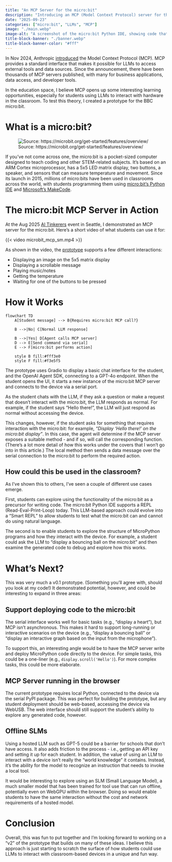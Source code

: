 ```yaml
---
title: "An MCP Server for the micro:bit"
description: "Introducing an MCP (Model Context Protocol) server for the micro:bit that enables students to interact with the device via an LLM"
date: "2025-09-23"
categories: ["micro:bit", "LLMs", "MCP"]
image: "./main.webp"
image-alt: "A screenshot of the micro:bit Python IDE, showing code that reads 'What is MCP?'"
title-block-banner: "./banner.webp"
title-block-banner-color: "#fff"
---
```


In Nov 2024, Anthropic [introduced](https://www.anthropic.com/news/model-context-protocol){.external target="_blank"} the Model Context Protocol (MCP). MCP provides a standard interface that makes it possible for LLMs to access external tools and data sources. Since the announcement, there have been thousands of MCP servers published, with many for business applications, data access, and developer tools.

In the education space, I believe MCP opens up some interesting learning opportunities, especially for students using LLMs to interact with hardware in the classroom. To test this theory, I created a prototype for the BBC micro:bit.

# What is a micro:bit?

![Source: https://microbit.org/get-started/features/overview/](./microbit.avif "Schematic of a micro:bit V2"){fig-alt="A diagram of a micro:bit V2, showing the features of the device"}

If you've not come across one, the micro:bit is a pocket-sized computer designed to teach coding and other STEM-related subjects. It's based on an ARM Cortex microprocessor, has a 5x5 LED matrix display, two buttons, a speaker, and sensors that can measure temperature and movement. Since its launch in 2015, millions of micro:bits have been used in classrooms across the world, with students programming them using [micro:bit's Python IDE](http://python.microbit.org/){.external target="_blank"} and [Microsoft's MakeCode](https://makecode.microbit.org/){.external target="_blank"}.

# The micro:bit MCP Server in Action

At the Aug 2025 [AI Tinkerers](https://seattle.aitinkerers.org/){.external target="_blank"} event in Seattle, I demonstrated an MCP server for the micro:bit. Here's a short video of what students can use it for:

{{< video microbit_mcp_sm.mp4 >}}

As shown in the video, the [prototype](https://github.com/simonguest/microbit-mcp) supports a few different interactions: 

  - Displaying an image on the 5x5 matrix display
  - Displaying a scrollable message
  - Playing music/notes
  - Getting the temperature
  - Waiting for one of the buttons to be pressed

# How it Works
```mermaid
flowchart TD
    A[Student message] --> B{Requires micro:bit MCP call?}
    
    B -->|No| C[Normal LLM response]
    
    B -->|Yes| D[Agent calls MCP server]
    D --> E[Send command via serial]
    E --> F[micro:bit performs action]
    
    style B fill:#fff3e0
    style F fill:#f3e5f5
```

The prototype uses Gradio to display a basic chat interface for the student, and the OpenAI Agent SDK, connecting to a GPT-4o endpoint. When the student opens the UI, it starts a new instance of the micro:bit MCP server and connects to the device via a serial port.

As the student chats with the LLM, if they ask a question or make a request that doesn't interact with the micro:bit, the LLM responds as normal. For example, if the student says "Hello there!", the LLM will just respond as normal without accessing the device.

This changes, however, if the student asks for something that requires interaction with the micro:bit: for example, _"Display 'Hello there!' on the micro:bit display"_. In this case, the agent will determine if the MCP server exposes a suitable method - and if so, will call the corresponding function. (There's a lot more detail of how this works under the covers that I won't go into in this article.) The local method then sends a data message over the serial connection to the micro:bit to perform the required action.

## How could this be used in the classroom?

As I've shown this to others, I've seen a couple of different use cases emerge.

First, students can explore using the functionality of the micro:bit as a precursor for writing code. The micro:bit Python IDE supports a REPL (Read-Eval-Print-Loop) today. This LLM-based approach could evolve into a "Smart REPL" to allow students to test what the micro:bit can and cannot do using natural language.

The second is to enable students to explore the structure of MicroPython programs and how they interact with the device. For example, a student could ask the LLM to "display a bouncing ball on the micro:bit" and then examine the generated code to debug and explore how this works.

# What's Next?

This was very much a v0.1 prototype. (Something you'll agree with, should you look at my code!) It demonstrated potential, however, and could be interesting to expand in three areas:

## Support deploying code to the micro:bit

The serial interface works well for basic tasks (e.g., "display a heart"), but MCP isn't asynchronous. This makes it hard to support long-running or interactive scenarios on the device (e.g., "display a bouncing ball" or "display an interactive graph based on the input from the microphone"). 

To support this, an interesting angle would be to have the MCP server write and deploy MicroPython code directly to the device. For simple tasks, this could be a one-liner (e.g., `display.scroll('Hello')`). For more complex tasks, this could be more elaborate.

## MCP Server running in the browser

The current prototype requires local Python, connected to the device via the serial PyPI package. This was perfect for building the prototype, but any student deployment should be web-based, accessing the device via WebUSB. The web interface should still support the student's ability to explore any generated code, however.

## Offline SLMs

Using a hosted LLM such as GPT-5 could be a barrier for schools that don't have access. It also adds friction to the process - i.e., getting an API key and setting it up for each student. In addition, the value of using an LLM to interact with a device isn't really the "world knowledge" it contains. Instead, it's the ability for the model to recognize an instruction that needs to invoke a local tool.

It would be interesting to explore using an SLM (Small Language Model), a much smaller model that has been trained for tool use that can run offline, potentially even on WebGPU within the browser. Doing so would enable students to have the same interaction without the cost and network requirements of a hosted model.

# Conclusion

Overall, this was fun to put together and I'm looking forward to working on a "v2" of the prototype that builds on many of these ideas. I believe this approach is just starting to scratch the surface of how students could use LLMs to interact with classroom-based devices in a unique and fun way.